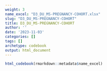 ```yaml
---
weight: 3
name_excel: "D3_DU_MS-PREGNANCY-COHORT.xlsx"
slug: "D3_DU_MS-PREGNANCY-COHORT"
title: D3_DU_MS-PREGNANCY-COHORT
author: ''
date: '2023-11-03'
categories: []
tags: []
archetype: codebook
output: html_document
---
```


```r
html_codebook(rmarkdown::metadata$name_excel)
```
